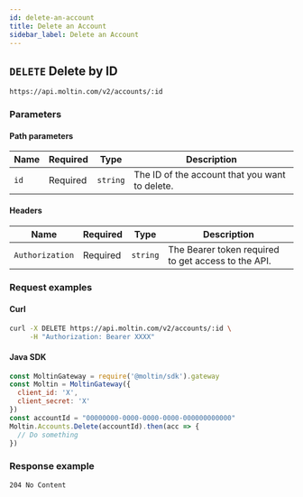 ```yaml
---
id: delete-an-account
title: Delete an Account
sidebar_label: Delete an Account
---
```


## `DELETE` Delete by ID

```http
https://api.moltin.com/v2/accounts/:id
```

### Parameters

#### Path parameters

| Name | Required | Type | Description |
| --- | --- | --- | --- |
| `id` | Required | `string` | The ID of the account that you want to delete. |

#### Headers

| Name | Required | Type | Description |
| --- | --- | --- | --- |
| `Authorization` | Required | `string` | The Bearer token required to get access to the API. |

### Request examples

#### Curl

```bash
curl -X DELETE https://api.moltin.com/v2/accounts/:id \
     -H "Authorization: Bearer XXXX"
```

#### Java SDK

```javascript
const MoltinGateway = require('@moltin/sdk').gateway
const Moltin = MoltinGateway({
  client_id: 'X',
  client_secret: 'X'
})
const accountId = "00000000-0000-0000-0000-000000000000"
Moltin.Accounts.Delete(accountId).then(acc => {
  // Do something
})
```

### Response example

`204 No Content`

```json

```
